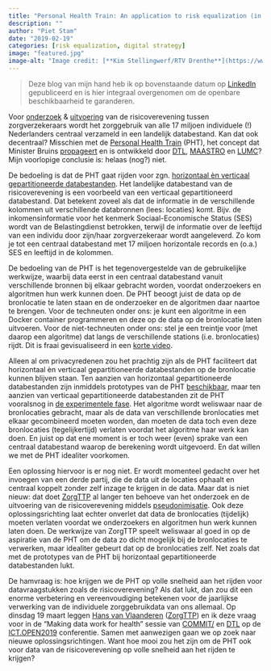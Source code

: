 ```yaml
---
title: "Personal Health Train: An application to risk equalization (in Dutch)"
description: ""
author: "Piet Stam"
date: "2019-02-19"
categories: [risk equalization, digital strategy]
image: "featured.jpg"
image-alt: "Image credit: [**Kim Stellingwerf/RTV Drenthe**](https://www.rtvdrenthe.nl/nieuws/136382/met-de-trein-via-zwolle-houd-rekening-met-vertraging)"
---
```


> Deze blog van mijn hand heb ik op bovenstaande datum op [LinkedIn](https://www.linkedin.com/pulse/personal-health-train-casus-risicoverevening-piet-stam/) gepubliceerd en is hier integraal overgenomen om de openbare beschikbaarheid te garanderen.

Voor [onderzoek](https://www.rijksoverheid.nl/documenten/brochures/2016/03/01/beschrijving-van-het-risicovereveningssysteem-van-de-zorgverzekeringswet) & [uitvoering](https://www.zorginstituutnederland.nl/financiering/risicoverevening-zvw/wat-is-risicoverevening) van de risicoverevening tussen zorgverzekeraars wordt het zorggebruik van alle 17 miljoen individuele (!) Nederlanders centraal verzameld in een landelijk databestand. Kan dat ook decentraal? Misschien met de [Personal Health Train](http://www.personalhealthtrain.nl/) (PHT), het concept dat Minister Bruins [propageert](https://www.rijksoverheid.nl/documenten/kamerstukken/2018/11/15/kamerbrief-over-data-laten-werken-voor-gezondheid) en is ontwikkeld door [DTL](https://www.dtls.nl/fair-data/personal-health-train/), [MAASTRO](https://www.linkedin.com/in/alajdekker/) en [LUMC](https://www.linkedin.com/in/peter-bram-t-hoen-1b6b9a18/)? Mijn voorlopige conclusie is: helaas (nog?) niet.

De bedoeling is dat de PHT gaat rijden voor zgn. [horizontaal èn verticaal gepartitioneerde databestanden](https://en.wikipedia.org/wiki/Partition_(database)#Partitioning_methods). Het landelijke databestand van de risicoverevening is een voorbeeld van een verticaal gepartitioneerd databestand. Dat betekent zoveel als dat de informatie in de verschillende kolommen uit verschillende databronnen (lees: locaties) komt. Bijv. de inkomensinformatie voor het kenmerk Sociaal-Economische Status (SES) wordt van de Belastingdienst betrokken, terwijl de informatie over de leeftijd van een individu door zijn/haar zorgverzekeraar wordt aangeleverd. Zo kom je tot een centraal databestand met 17 miljoen horizontale records en (o.a.) SES en leeftijd in de kolommen.

De bedoeling van de PHT is het tegenovergestelde van de gebruikelijke werkwijze, waarbij data eerst in een centraal databestand vanuit verschillende bronnen bij elkaar gebracht worden, voordat onderzoekers en algoritmen hun werk kunnen doen. De PHT beoogt juist de data op de bronlocatie te laten staan en de onderzoeker en de algoritmen daar naartoe te brengen. Voor de techneuten onder ons: je kunt een algoritme in een Docker container programmeren en deze op de data op de bronlocatie laten uitvoeren. Voor de niet-techneuten onder ons: stel je een treintje voor (met daarop een algoritme) dat langs de verschillende stations (i.e. bronlocaties) rijdt. Dit is fraai gevisualiseerd in een [korte video](https://vimeo.com/143245835).

Alleen al om privacyredenen zou het prachtig zijn als de PHT faciliteert dat horizontaal èn verticaal gepartitioneerde databestanden op de bronlocatie kunnen blijven staan. Ten aanzien van horizontaal gepartitioneerde databestanden zijn inmiddels prototypes van de PHT [beschikbaar](https://www.thegreenjournal.com/article/S0167-8140(16)34336-5/fulltext), maar ten aanzien van verticaal gepartitioneerde databestanden zit de PHT vooralsnog in [de experimentele fase](http://www.medra.org/servlet/aliasResolver?alias=iospressISBN&isbn=978-1-61499-851-8&spage=581&doi=10.3233/978-1-61499-852-5-581). Het algoritme wordt weliswaar naar de bronlocaties gebracht, maar als de data van verschillende bronlocaties met elkaar gecombineerd moeten worden, dan moeten de data toch even deze bronlocaties (tegelijkertijd) verlaten voordat het algoritme haar werk kan doen. En juist op dat ene moment is er toch weer (even) sprake van een centraal databestand waarop de berekening wordt uitgevoerd. En dat willen we met de PHT idealiter voorkomen.

Een oplossing hiervoor is er nog niet. Er wordt momenteel gedacht over het invoegen van een derde partij, die de data uit de locaties ophaalt en centraal koppelt zonder zelf inzage te krijgen in de data. Maar dat is niet nieuw: dat doet [ZorgTTP](https://www.zorgttp.nl/) al langer ten behoeve van het onderzoek en de uitvoering van de risicoverevening middels [pseudonimisatie](https://www.zorgttp.nl/pseudonimisatie/). Ook deze oplossingsrichting laat echter onverlet dat data de bronlocaties (tijdelijk) moeten verlaten voordat we onderzoekers en algoritmen hun werk kunnen laten doen. De werkwijze van ZorgTTP speelt weliswaar al goed in op de aspiratie van de PHT om de data zo dicht mogelijk bij de bronlocaties te verwerken, maar idealiter gebeurt dat op de bronlocaties zelf. Net zoals dat met de prototypes van de PHT bij horizontaal gepartitioneerde databestanden lukt.

De hamvraag is: hoe krijgen we de PHT op volle snelheid aan het rijden voor datavraagstukken zoals de risicoverevening? Als dat lukt, dan zou dit een enorme verbetering en vereenvoudiging betekenen voor de jaarlijkse verwerking van de individuele zorggebruikdata van ons allemaal. Op dinsdag 19 maart leggen [Hans van Vlaanderen](https://www.linkedin.com/in/hans-van-vlaanderen-b2541b3/) ([ZorgTTP](http://www.zorgttp.nl/)) en ik deze vraag voor in de "Making data work for health" sessie van [COMMIT/](https://www.commit-nl.nl/) en [DTL](https://www.dtls.nl/) op de [ICT.OPEN2019](https://ict-research.nl/ict-open/) conferentie. Samen met aanwezigen gaan we op zoek naar nieuwe oplossingsrichtingen. Want hoe mooi zou het zijn om de PHT ook voor data van de risicoverevening op volle snelheid aan het rijden te krijgen?
